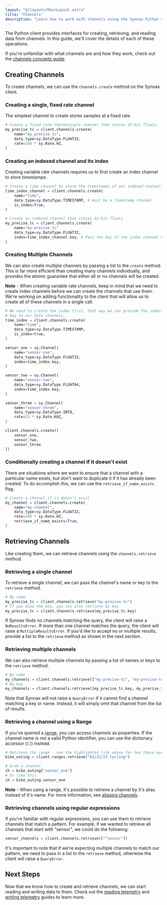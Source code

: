 ```yaml
---
layout: "@/layouts/MainLayout.astro"
title: "Channels"
description: "Learn how to work with channels using the Synnax Python client"
---
```




The Python client provides interfaces for creating, retrieving, and reading data from
channels. In this guide, we'll cover the details of each of these operations.

If you're unfamiliar with what channels are and how they work, check out the 
[channels concepts guide](/concepts/channels).

## Creating Channels

To create channels, we can use the `channels.create` method on the Synnax client.

### Creating a single, fixed rate channel

The simplest channel to create stores samples at a fixed rate.

```python
# Create a fixed rate thermocouple channel that stores 32-bit floats.
my_precise_tc = client.channels.create(
    name="my_precise_tc",
    data_type=sy.DataType.FLOAT32,
    rate=100 * sy.Rate.HZ,
)
```

### Creating an indexed channel and its index

Creating variable rate channels requires us to first create an index channel to store
timestamps.

```python
# Create a time channel to store the timestamps of our indexed channel
time_index_channel = client.channels.create(
    name="time",
    data_type=sy.DataType.TIMESTAMP, # must be a timestamp channel
    is_index=True,
)

# Create an indexed channel that stores 32-bit floats
my_precise_tc = client.channels.create(
    name="my-precise-tc"
    data_type=sy.DataType.FLOAT32,
    index=time_index_channel.key, # Pass the key of the index channel here.
)
```

### Creating Multiple Channels

We can also create multiple channels by passing a list to the `create` method. This is 
far more efficient than creating many channels individually, and provides the atomic
guarantee that either all or no channels will be created.

<Note variant="info">
<b>Note</b> - When creating variable rate channels, keep in mind that we need to create 
index  channels before we can create the channels that use them. We're working on adding
functionality to the client that will allow us to create all of these channels in a single
call.
</Note>

```python
# We need to create the index first, that way we can provide the index 
# key to our data channels.
time_index = client.channels.create(
    name="time",
    data_type=sy.DataType.TIMESTAMP,
    is_index=true,
)

sensor_one = sy.Channel(
    name="sensor-one",
    data_type=sy.DataType.FLOAT32,
    index=time_index.key,
)

sensor_two = sy.Channel(
    name="sensor-two",
    data_type=sy.DataType.FLOAT64,
    index=time_index.key,
)

sensor_three = sy.Channel(
    name="sensor-three",
    data_type=sy.DataType.INT8,
    rate=25 * sy.Rate.KHZ,
)

client.channels.create([
    sensor_one,
    sensor_two,
    sensor_three
])
```

### Conditionally creating a channel if it doesn't exist

There are situations where we want to ensure that a channel with a particular
name exists, but don't want to duplicate it if it has already been created. To do 
accomplish this, we can use the `retrieve_if_name_exists` flag.

```python
# Create a channel if it doesn't exist
my_channel = client.channels.create(
    name="my-channel",
    data_type=sy.DataType.FLOAT32,
    rate=100 * sy.Rate.HZ,
    retrieve_if_name_exists=True,
)
```

## Retrieving Channels

Like creating them, we can retrieve channels using the `channels.retrieve` method.

### Retrieving a single channel

To retrieve a single channel, we can pass the channel's name or key to the `retrieve` 
method.

```python
# By name
my_precise_tc = client.channels.retrieve("my-precise-tc")
# If you know the key, you can also retrieve by key
my_precise_tc = client.channels.retrieve(my_precise_tc.key)
```

If Synnax finds no channels matching the query, the client will raise a `NoResultsError`.
If more than one channel matches the query, the client will raise a `MultipleResultsError`. 
If you'd like to accept no or multiple results, provide a list to the `retrieve` method
as shown in the next section.

### Retrieving multiple channels

We can also retrieve multiple channels by passing a list of names or keys to the
`retrieve` method. 

```python
# By name
my_channels = client.channels.retrieve(["my-precise-tc", "my-precise-tc"])
# By key
my_channels = client.channels.retrieve([my_precise_tc.key, my_precise_tc.key])
```

Note that Synnax will not raise a `QueryError` if it cannot find a channel matching a 
key or name. Instead, it will simply omit that channel from the list of results.

### Retrieving a channel using a Range

If you've queried a [range](/analyze/access-ranges), you can access channels as
properties. If the channel name is not a valid Python identifier, you can use the
dictionary accessor (`[]`) instead.

```python
# Retrieve the range - see the highlighted link above for how these work
bike_outing = client.ranges.retrieve("02/22/23 Cycling")

# Grab a channel
ch = bike_outing["sensor_one"]
# Or like this
ch = bike_outing.sensor_one
```

<Note variant="info">
<b>Note</b> - When using a range, it's possible to retrieve a channel by it's alias
instead of it's name. For more information, see 
<a href="/python-client/named-ranges#aliasing-channels">aliasing channels</a>.
</Note>

### Retrieving channels using regular expressions

If you're familiar with regular expressions, you can use them to retrieve channels
that match a pattern. For example, if we wanted to retrieve all channels that start
with "sensor", we could do the following:

```python
sensor_channels = client.channels.retrieve(["^sensor"])
```

It's important to note that if we're expecting multiple channels to match our pattern,
we need to pass in a list to the `retrieve` method, otherwise the client will raise
a `QueryError`.


## Next Steps

Now that we know how to create and retrieve channels, we can start reading and writing
data to them. Check out the [reading telemetry](/python-client/read-telemetry) and
[writing telemetry](/python-client/write-telemetry) guides to learn more.

